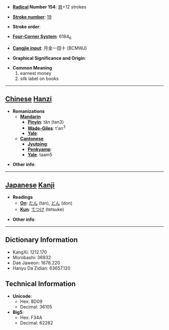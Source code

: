 * '''[[Wiktionary:Chinese radical index| Radical]] Number 154''': [[Wiktionary:Chinese radical index 貝|貝]]+12 strokes

* '''[[Wiktionary:Chinese total strokes index|Stroke number]]''': [[Wiktionary:Chinese total strokes index 19|19]]

* '''Stroke order''': 

* '''[[Wiktionary:Chinese four corner index|Four-Corner System]]''': 6184<sub>6</sub>

* '''[[Wiktionary:Chinese Cangjie index|Cangjie input]]''': 月金一田十 (BCMWJ)

* '''Graphical Significance and Origin''': 

* '''Common Meaning'''
*#earnest money
*# silk label on books


----

== [[Chinese]] [[Hanzi]] ==

* '''Romanizations'''
** '''[[Mandarin]]'''
*** '''[[Pinyin]]''': tǎn (tan3)
*** '''[[Wade-Giles]]''': t'an<sup>3</sup>
*** '''[[Yale]]''': 
** '''[[Cantonese]]'''
*** '''[[Jyutping]]''':
*** '''[[Penkyamp]]''': 
*** '''[[Yale]]''': taam5

* '''Other info''': 

----

== [[Japanese]] [[Kanji]] ==

* '''Readings'''
** '''[[On]]''': [[たん]] (tan), [[どん]] (don)
** '''[[Kun]]''': [[てつけ]] (tetsuke)

* '''Other info''':  

----

== Dictionary Information ==

* KangXi: 1212.170
* Morobashi: 36932
* Dae Jaweon: 1678.220
* Hanyu Da Zidian: 63657.120

== Technical Information ==

* '''Unicode''':
** Hex: 8D09
** Decimal: 36105
* '''Big5''':
** Hex: F34A
** Decimal: 62282